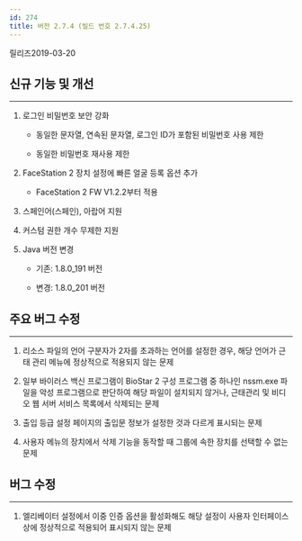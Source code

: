 ```yaml
---
id: 274
title: 버전 2.7.4 (빌드 번호 2.7.4.25)
---
```


릴리즈<Separator/>2019-03-20

## 신규 기능 및 개선

---

1. 로그인 비밀번호 보안 강화

    * 동일한 문자열, 연속된 문자열, 로그인 ID가 포함된 비밀번호 사용 제한

    * 동일한 비밀번호 재사용 제한

1. FaceStation 2 장치 설정에 빠른 얼굴 등록 옵션 추가

    * FaceStation 2 FW V1.2.2부터 적용

1. 스페인어(스페인), 아랍어 지원

1. 커스텀 권한 개수 무제한 지원

1. Java 버전 변경

    * 기존: 1.8.0_191 버전

    * 변경: 1.8.0_201 버전

## 주요 버그 수정

---

1. 리소스 파일의 언어 구분자가 2자를 초과하는 언어를 설정한 경우, 해당 언어가 근태 관리 메뉴에 정상적으로 적용되지 않는 문제

1. 일부 바이러스 백신 프로그램이 BioStar 2 구성 프로그램 중 하나인 nssm.exe 파일을 악성 프로그램으로 판단하여 해당 파일이 설치되지 않거나, 근태관리 및 비디오 웹 서버 서비스 목록에서 삭제되는 문제

1. 출입 등급 설정 페이지의 출입문 정보가 설정한 것과 다르게 표시되는 문제

1. 사용자 메뉴의 장치에서 삭제 기능을 동작할 때 그룹에 속한 장치를 선택할 수 없는 문제

## 버그 수정

---

1. 엘리베이터 설정에서 이중 인증 옵션을 활성화해도 해당 설정이 사용자 인터페이스상에 정상적으로 적용되어 표시되지 않는 문제
